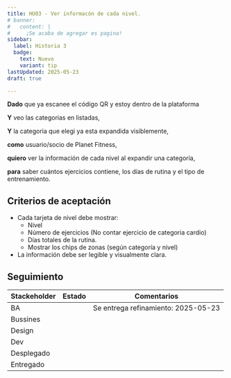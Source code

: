 ```yaml
---
title: HU03 - Ver informacón de cada nivel.
# banner:
#   content: |
#     ¡Se acaba de agregar es pagina!
sidebar:
  label: Historia 3
  badge:
    text: Nuevo
    variant: tip
lastUpdated: 2025-05-23
draft: true

---
```



**Dado** que ya escanee el código QR y estoy dentro de la plataforma

**Y** veo las categorias en listadas,

**Y** la categoria que elegi ya esta expandida visiblemente,

**como** usuario/socio de Planet Fitness,

**quiero** ver la información de cada nivel al expandir una categoría,

**para** saber cuántos ejercicios contiene, los días de rutina y el tipo de entrenamiento.

## Criterios de aceptación

  - Cada tarjeta de nivel debe mostrar:
    - Nivel
    - Número de ejercicios (No contar ejercicio de categoria cardio)
    - Días totales de la rutina.
    - Mostrar los chips de zonas (según categoría y nivel)
  - La información debe ser legible y visualmente clara.


## Seguimiento

| Stackeholder |                     Estado                    |             Comentarios             |
|--------------|-----------------------------------------------|------------------------------------ |
| BA           | <Badge text="Done" variant="success" />       | Se entrega refinamiento: 2025-05-23 |
| Bussines     | <Badge text="Revisión" variant="note" />      |                                     |
| Design       | <Badge text="Pendiente" variant="caution" />  |                                     |
| Dev          | <Badge text="Pendiente" variant="caution" />  |                                     |
| Desplegado   | <Badge text="Pendiente" variant="caution" />  |                                     |
| Entregado    | <Badge text="Pendiente" variant="caution" />  |                                     |
